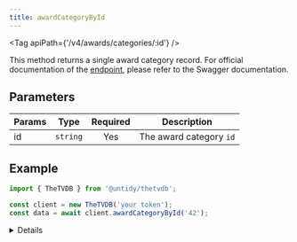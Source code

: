 ```yaml
---
title: awardCategoryById
---
```



<Tag apiPath={'/v4/awards/categories/:id'} />

This method returns a single award category record. For official documentation of the
[endpoint](https://thetvdb.github.io/v4-api/#/Award%20Categories/getAwardCategory), please refer to the Swagger
documentation.

## Parameters

| Params | Type     | Required | Description             |
| ------ | -------- | :------: | ----------------------- |
| id     | `string` |   Yes    | The award category `id` |

## Example

```js {4}
import { TheTVDB } from '@untidy/thetvdb';

const client = new TheTVDB('your token');
const data = await client.awardCategoryById('42');
```

<Details>

```js
{
  status: 'success',
  data: {
    id: 42,
    name: 'Best Actor in a Television Series – Drama',
    allowCoNominees: false,
    forSeries: true,
    forMovies: false,
    award: {
      id: 2,
      name: 'Golden Globe Awards',
    },
  },
};
```

</Details>
